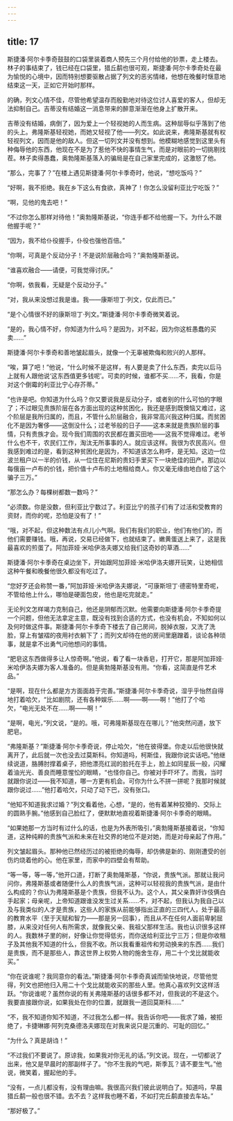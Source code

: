 ```yaml
---
---
---
```

title: 17
---




斯捷潘·阿尔卡季奇鼓鼓的口袋里装着商人预先三个月付给他的钞票，走上楼去。林子的事结束了，钱已经在口袋里，猎丘鹬也很可观，斯捷潘·阿尔卡季奇处在最为愉悦的心境中，因而特别想要驱散占据了列文的恶劣情绪，他想在晚餐时惬意地结束这一天，正如它开始时那样。

的确，列文心情不佳，尽管他希望温存而殷勤地对待这位讨人喜爱的客人，但却无法抑制自己。吉蒂没有结婚这一消息带来的醉意渐渐在他身上扩散开来。

吉蒂没有结婚，病倒了，因为爱上一个轻视她的人而生病。这种屈辱似乎落到了他的头上。弗隆斯基轻视她，而她又轻视了他——列文。如此说来，弗隆斯基就有权轻视列文，因而是他的敌人。但这一切列文并没有想到。他模糊地感觉到这里头有种侮辱他的东西，他现在不是为了惹他不快的事情生气，而是对眼前的一切挑剔找茬。林子卖得愚蠢，奥勃隆斯基落入的骗局是在自己家里完成的，这激怒了他。

“那么，完事了？”在楼上遇见斯捷潘·阿尔卡季奇时，他说，“想吃饭吗？”

“好啊，我不拒绝。我在乡下这么有食欲，真神了！你怎么没留利亚比宁吃饭？”

“啊，见他的鬼去吧！”

“不过你怎么那样对待他！”奥勃隆斯基说，“你连手都不给他握一下。为什么不跟他握手呢？”

“因为，我不给仆役握手，仆役也强他百倍。”

“你啊，可真是个反动分子！不是说阶层融合吗？”奥勃隆斯基说。

“谁喜欢融合——请便，可我觉得讨厌。”

“你啊，依我看，无疑是个反动分子。”

“对，我从来没想过我是谁。我——康斯坦丁·列文，仅此而已。”

“是个心情很不好的康斯坦丁·列文。”斯捷潘·阿尔卡季奇微笑着说。

“是的，我心情不好，你知道为什么吗？是因为，对不起，因为你这桩愚蠢的买卖……”

斯捷潘·阿尔卡季奇和善地皱起眉头，就像一个无辜被欺侮和败兴的人那样。

“唉，算了吧！”他说，“什么时候不是这样，有人要是卖了什么东西，卖完以后马上就有人跟他说‘这东西值更多钱呢’。可卖的时候，谁都不买……不，我看，你是对这个倒霉的利亚比宁心存芥蒂。”

“也许是吧。你知道为什么吗？你又要说我是反动分子，或者别的什么可怕的字眼了；不过眼见贵族阶层在各方面出现的这种贫困化，我还是感到既懊恼又难过，这个阶层是我所归属的，而且，不管什么阶层融合，我非常高兴我这种归属。而贫困化不是因为奢侈——这倒没什么；过老爷般的日子——这本来就是贵族阶层的事情，只有贵族才会。现今我们周围的农民都在置买田地——这我不觉得难过。老爷什么也不干，农民们工作，淘汰无所事事的人。就应该这样。我很为农民高兴。但我感到难过的是，看到这种贫困化是因为，不知道该怎么称呼，是无知。这边一位波兰租户以一半的价钱，从一位住在尼斯的贵妇手里买下一块绝佳的田产。那边以每俄亩一卢布的价钱，把价值十卢布的土地租给商人。你又毫无缘由地白给了这个骗子三万。”

“那怎么办？每棵树都数一数吗？”

“必须数。你是没数，但利亚比宁数过了。利亚比宁的孩子们有了过活和受教育的资财，而你的呢，恐怕是没有了！”

“哦，对不起，但这种数法有点儿小气啊。我们有我们的职业，他们有他们的，而他们需要赚钱。哦，再说，交易已经做下，也就结束了。嫩黄蛋送上来了，这是我最喜欢的煎蛋了。阿加菲娅·米哈伊洛夫娜又给我们这奇妙的草酒……”

斯捷潘·阿尔卡季奇在桌边坐下，开始跟阿加菲娅·米哈伊洛夫娜开玩笑，让她相信这种午餐和晚餐他很久都没有吃过了。

“您好歹还会称赞一番，”阿加菲娅·米哈伊洛夫娜说，“可康斯坦丁·德密特里奇呢，不管给他上什么，哪怕是硬面包皮，他也是吃完就走。”

无论列文怎样竭力克制自己，他还是阴郁而沉默。他需要向斯捷潘·阿尔卡季奇提一个问题，但他无法拿定主意，既没有找到合适的方式，也没有机会，不知如何以及何时做这件事。斯捷潘·阿尔卡季奇下楼去了自己房间，脱掉衣服，又洗了洗脸，穿上有皱褶的夜用衬衣躺下了；而列文却待在他的房间里磨蹭着，谈论各种琐事，就是拿不出勇气问他想问的事情。

“肥皂这东西做得多让人惊奇啊。”他说，看了看一块香皂，打开它，那是阿加菲娅·米哈伊洛夫娜为客人准备的。但是奥勃隆斯基没有用。“你看，这简直是件艺术品。”

“是啊，现在什么都是方方面面趋于完善。”斯捷潘·阿尔卡季奇说，湿乎乎怡然自得地打着哈欠，“比如剧院，还有各种娱乐……啊——啊——啊！”他打了个哈欠，“电光无处不在……啊——啊！”

“是啊，电光，”列文说，“是的。哦，可弗隆斯基现在在哪儿？”他突然问道，放下肥皂。

“弗隆斯基？”斯捷潘·阿尔卡季奇说，停止哈欠，“他在彼得堡。你走以后他很快就离开了，此后就一次也没去过莫斯科。你知道吗，柯斯佳，我跟你说实话吧。”他继续说道，胳膊肘撑着桌子，把他漂亮红润的脸托在手上，脸上如同星辰一般，闪耀着油光光、善良而睡意惺忪的眼睛，“也怪你自己。你被对手吓坏了。而我，当时就跟你说过——我不知道，哪一方更有机会。可你为什么不拼一拼呢？我那时候就跟你说过……”他打着哈欠，只动了动下巴，没有张口。

“他知不知道我求过婚？”列文看着他，心想，“是的，他有着某种狡猾的、交际上的圆熟手腕。”他感到自己脸红了，便默默地直视着斯捷潘·阿尔卡季奇的眼睛。

“如果她那一方当时有过什么的话，也是为外表所吸引，”奥勃隆斯基接着说，“你知道，这种纯粹的贵族气派和未来在社交界的地位不是对她，而是对母亲起了作用。”

列文皱起眉头。那种他已然经历过的被拒绝的侮辱，却仿佛是新的、刚刚遭受的创伤灼烧着他的心。他在家里，而家中的四壁会有帮助。

“等一等，等一等，”他开口道，打断了奥勃隆斯基，“你说，贵族气派。那就让我问问你，弗隆斯基或者随便什么人的贵族气派，这种可以轻视我的贵族气派，是由什么构成的？你认为弗隆斯基是个贵族，但我不认为。这个人，其父亲靠奸诈伎俩白手起家；母亲呢，上帝知道跟谁没发生过关系……不，对不起，但我认为我自己以及与我类似的人才是贵族，这些人的家族从前能够指出正直的三四代人，处于最高的教育水平（至于天赋和智力——那是另一回事），而且从不在任何人面前卑躬屈膝，从来没对任何人有所需求，就像我父亲、我祖父那样生活。我也认识很多这样的人。我数林子里的树，好像让你觉得低劣，而你送给利亚比宁三万；但是你收租子及其他我不知道的什么，但我不收。所以我看重祖传和劳动换来的东西……我们是贵族，而不是那些人，靠这世界上权势人物的施舍生存，用二十个戈比就能收买。”

“你在说谁呢？我同意你的看法。”斯捷潘·阿尔卡季奇真诚而愉快地说，尽管他觉得，列文也把他归入用二十个戈比就能收买的那些人里。他真心喜欢列文这样活跃。“你说谁呢？虽然你说的有关弗隆斯基的话很多都不对，但我说的不是这个。我要直接跟你说，如果我处在你的位置，就跟我一道回莫斯科……”

“不，我不知道你知不知道，不过我怎么都一样。我告诉你吧——我求了婚，被拒绝了，卡捷琳娜·阿列克桑德洛夫娜现在对我来说只是沉重的、可耻的回忆。”

“为什么？真是胡诌！”

“不过我们不要说了。原谅我，如果我对你无礼的话。”列文说。现在，一切都说了出来，他又是早晨时的那副样子了。“你不生我的气吧，斯季瓦？请不要生气。”他说，微笑着，握起他的手。

“没有，一点儿都没有，没有理由嘛。我很高兴我们彼此说明白了。知道吗，早晨猎丘鹬一般也很不错。去不去？这样我也睡不着，不如打完丘鹬直接去车站。”

“那好极了。”